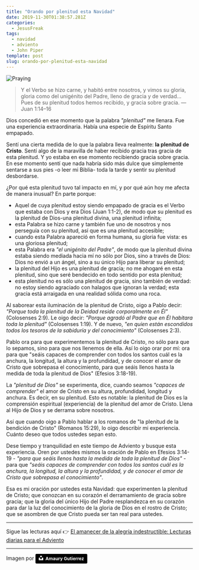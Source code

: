 ```yaml
---
title: "Orando por plenitud esta Navidad"
date: 2019-11-30T01:38:57.281Z
categories:
  - JesusFreak
tags:
  - navidad
  - adviento
  - John Piper
template: post
slug: orando-por-plenitud-esta-navidad
---
```


![Praying](https://i.imgur.com/7DCOZfd.jpg)

> Y el Verbo se hizo carne, y habitó entre nosotros, y vimos su gloria, gloria como del unigénito del Padre, lleno de gracia y de verdad... Pues de su plenitud todos hemos recibido, y gracia sobre gracia. — Juan 1:14–16

Dios concedió en ese momento que la palabra _"plenitud"_ me llenara. Fue una experiencia extraordinaria. Había una especie de Espíritu Santo empapado.

Sentí una cierta medida de lo que la palabra lleva realmente: **la plenitud de Cristo**. Sentí algo de la maravilla de haber recibido gracia tras gracia de esta plenitud. Y yo estaba en ese momento recibiendo gracia sobre gracia. En ese momento sentí que nada habría sido más dulce que simplemente sentarse a sus pies -o leer mi Biblia- toda la tarde y sentir su plenitud desbordarse.

¿Por qué esta plenitud tuvo tal impacto en mí, y por qué aún hoy me afecta de manera inusual? En parte porque:

- Aquel de cuya plenitud estoy siendo empapado de gracia es el Verbo que estaba con Dios y era Dios (Juan 1:1-2), de modo que su plenitud es la plenitud de Dios-una plenitud divina, una plenitud infinita;
- esta Palabra se hizo carne y también fue uno de nosotros y nos perseguía con su plenitud, así que es una plenitud accesible;
- cuando esta Palabra apareció en forma humana, su gloria fue vista: es una gloriosa plenitud;
- esta Palabra era _"el unigénito del Padre"_, de modo que la plenitud divina estaba siendo mediada hacia mí no sólo por Dios, sino a través de Dios: Dios no envió a un ángel, sino a su único Hijo para liberar su plenitud;
- la plenitud del Hijo es una plenitud de gracia; no me ahogaré en esta plenitud, sino que seré bendecido en todo sentido por esta plenitud;
- esta plenitud no es sólo una plenitud de gracia, sino también de verdad: no estoy siendo agraciado con halagos que ignoran la verdad; esta gracia está arraigada en una realidad sólida como una roca.

Al saborear esta iluminación de la plenitud de Cristo, oigo a Pablo decir: _"Porque toda la plenitud de la Deidad reside corporalmente en Él"_ (Colosenses 2:9). Le oigo decir: _"Porque agradó al Padre que en Él habitara toda la plenitud"_ (Colosenses 1:19). Y de nuevo, _"en quien están escondidos todos los tesoros de la sabiduría y del conocimiento"_ (Colosenses 2:3).

Pablo ora para que experimentemos la plenitud de Cristo, no sólo para que lo sepamos, sino para que nos llenemos de ella. Así lo oigo orar por mí: ora para que "seáis capaces de comprender con todos los santos cuál es la anchura, la longitud, la altura y la profundidad, y de conocer el amor de Cristo que sobrepasa el conocimiento, para que seáis llenos hasta la medida de toda la plenitud de Dios" (Efesios 3:18-19).

La _"plenitud de Dios"_ se experimenta, dice, cuando seamos _"capaces de comprender"_ el amor de Cristo en su altura, profundidad, longitud y anchura. Es decir, en su plenitud. Esto es notable: la plenitud de Dios es la comprensión espiritual (experiencia) de la plenitud del amor de Cristo. Llena al Hijo de Dios y se derrama sobre nosotros.

Así que cuando oigo a Pablo hablar a los romanos de "la plenitud de la bendición de Cristo" (Romanos 15:29), lo oigo describir mi experiencia. Cuánto deseo que todos ustedes sepan esto.

Dese tiempo y tranquilidad en este tiempo de Adviento y busque esta experiencia. Oren por ustedes mismos la oración de Pablo en Efesios 3:14-19 - _"para que seáis llenos hasta la medida de toda la plenitud de Dios"_ - para que _"seáis capaces de comprender con todos los santos cuál es la anchura, la longitud, la altura y la profundidad, y de conocer el amor de Cristo que sobrepasa el conocimiento"_.

Esa es mi oración por ustedes esta Navidad: que experimenten la plenitud de Cristo; que conozcan en su corazón el derramamiento de gracia sobre gracia; que la gloria del único Hijo del Padre resplandezca en su corazón para dar la luz del conocimiento de la gloria de Dios en el rostro de Cristo; que se asombren de que Cristo pueda ser tan real para ustedes.

---

Sigue las lecturas aquí 👉 [El amanecer de la alegría indestructible: Lecturas diarias para el Adviento](/el-amanecer-de-una-alegria-indestructible)

---

Imagen por <a style="background-color:black;color:white;text-decoration:none;padding:4px 6px;font-family:-apple-system, BlinkMacSystemFont, &quot;San Francisco&quot;, &quot;Helvetica Neue&quot;, Helvetica, Ubuntu, Roboto, Noto, &quot;Segoe UI&quot;, Arial, sans-serif;font-size:12px;font-weight:bold;line-height:1.2;display:inline-block;border-radius:3px" href="https://unsplash.com/@amaury_guti?utm_medium=referral&amp;utm_campaign=photographer-credit&amp;utm_content=creditBadge" target="_blank" rel="noopener noreferrer" title="Download free do whatever you want high-resolution photos from Amaury Gutierrez"><span style="display:inline-block;padding:2px 3px"><svg xmlns="http://www.w3.org/2000/svg" style="height:12px;width:auto;position:relative;vertical-align:middle;top:-2px;fill:white" viewBox="0 0 32 32"><title>unsplash-logo</title><path d="M10 9V0h12v9H10zm12 5h10v18H0V14h10v9h12v-9z"></path></svg></span><span style="display:inline-block;padding:2px 3px">Amaury Gutierrez</span></a>

